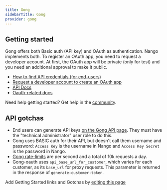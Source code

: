 ```yaml
---
title: Gong
sidebarTitle: Gong
provider: gong
---
```



<Overview />
<PreBuiltTooling provider={providers[pageMetadata.provider]} />


## Getting started

Gong offers both Basic auth (API key) and OAuth as authentication. Nango implements both. To register an OAuth app, you need to request a developer account. At first, the OAuth app will be private (only for test) and you need an additional approval to make it public.

-   [How to find API credentials (for end-users)](https://help.gong.io/hc/en-us/articles/360042449451-Receive-access-to-the-API)
-   [Request a developer account to create an OAuth app](https://app.gong.io/welcome/developer/sign-up)
-   [API Docs](https://app.gong.io/settings/api/documentation#overview)
-   [Oauth-related docs](https://help.gong.io/hc/en-us/articles/13944551222157-Create-an-app-for-Gong)

<Tip>Need help getting started? Get help in the [community](https://nango.dev/slack).</Tip>

## API gotchas

- End users can generate API keys [on the Gong API page](https://app.gong.io/company/api). They must have the "technical administrator" user role to do this.
- Gong uses BASIC auth for their API, but doesn't call them username and password: `Access Key` is the username in Nango and `Access Key Secret` is the password in Nango.
- [Gong rate-limits](https://app.gong.io/settings/api/documentation#overview) are per second and a total of 10k requests a day.
- Gong-oauth uses `api_base_url_for_customer`, which varies for each customer, as its `base_url` for proxy requests. This parameter is returned in the response of `generate-customer-token`.

<Note>Add Getting Started links and Gotchas by [editing this page](https://github.com/nangohq/nango/tree/master/docs-v2/integrations/all/gong.mdx)</Note>
